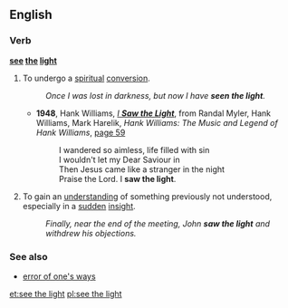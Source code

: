 ==English==

===Verb===
'''[[see]] [[the]] [[light]]'''

# {{idiom|religious}} To undergo a [[spiritual]] [[conversion]].
#: ''Once I was lost in darkness, but now I have '''seen the light'''.''
#*'''1948''', Hank Williams, ''[[w:I Saw the Light (Hank Williams song)| I '''Saw the Light''']]'', from Randal Myler, Hank Williams, Mark Harelik, ''Hank Williams: The Music and Legend of Hank Williams'', [http://books.google.com/books?id=30u2zFjOqiUC&pg=PA59&dq=i-saw-the-light+williams&lr=&as_brr=3&ei=IT-jR-SrHaTYyATjvNyzDA&sig=_hdI-DUahV9MWuh0TyvQDwG7Y8g page 59]
#*:I wandered so aimless, life filled with sin
#*:I wouldn't let my Dear Saviour in
#*:Then Jesus came like a stranger in the night
#*:Praise the Lord. I '''saw the light'''.
# {{idiom}} To gain an [[understanding]] of something previously not understood, especially in a [[sudden]] [[insight]].
#: ''Finally, near the end of the meeting, John '''saw the light''' and withdrew his objections.''

===See also===
*[[error of one's ways]]

[[et:see the light]]
[[pl:see the light]]